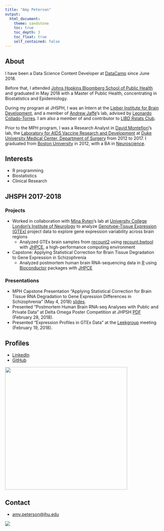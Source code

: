 ```yaml
---
title: "Amy Peterson"
output:
  html_document:
    theme: sandstone
    toc: true
    toc_depth: 3
    toc_float: true
    self_contained: false
---
```



## About

I have been a Data Science Content Developer at [DataCamp](https://www.datacamp.com) since June 2018.

Before that, I attended [Johns Hopkins Bloomberg School of Public Health](https://www.jhsph.edu) and graduated in May 2018 with a Master of Public Health, concentrating in Biostatistics and Epidemiology.  

During my program at JHSPH, I was an Intern at the [Lieber Institute for Brain Development](https://www.libd.org), and a member of [Andrew Jaffe](http://aejaffe.com)'s lab, advised by [Leonardo Collado-Torres](http://lcolladotor.github.io). I am also a member of and contributor to [LIBD Rstats Club](http://research.libd.org/rstatsclub/). 

Prior to the MPH program, I was a Research Analyst in [David Montefiori](https://dhvi.duke.edu/montefiori-david-charles)'s lab, the [Laboratory for AIDS Vaccine Research and Development](https://surgery.duke.edu/divisions/surgical-sciences/research/research-laboratories/laboratory-aids-research-and-development) at [Duke University Medical Center, Department of Surgery](https://surgery.duke.edu) from 2012 to 2017. I graduated from [Boston University](http://www.bu.edu) in 2012, with a BA in [Neuroscience](http://www.bu.edu/neuro/undergraduate/).  

## Interests

* R programming 
* Biostatistics
* Clinical Research

## JHSPH 2017-2018

### Projects

* Worked in collaboration with [Mina Ryten](http://www.ucl.ac.uk/ukpdc/research-groups/neurogenomics-group/mina-ryten)'s lab at [University College London's Institute of Neurology](https://www.ucl.ac.uk/ion/) to analyze [Genotype-Tissue Expression (GTEx)](https://www.gtexportal.org/) project data to explore gene expression variability across brain regions
    - Analyzed GTEx brain samples from [recount2](http://bioconductor.org/packages/recount) using [recount.bwtool](https://github.com/LieberInstitute/recount.bwtool) with [JHPCE](https://jhpce.jhu.edu), a high-performance computing environment
* Capstone: Applying Statistical Correction for Brain Tissue Degradation to Gene Expression in Schizophrenia 
    - Analyzed postmortem human brain RNA-sequencing data in [R](https://cran.r-project.org) using [Bioconductor](https://www.bioconductor.org) packages with [JHPCE](https://jhpce.jhu.edu)

### Presentations

* MPH Capstone Presentation "Applying Statistical Correction for Brain Tissue RNA Degradation to Gene Expression Differences in Schizophrenia" (May 4, 2018) [slides](https://speakerdeck.com/apeterson/rna-quality-degradation).
* Presented "Postmortem Human Brain RNA-seq Analyses with Public and Private Data" at Delta Omega Poster Competition at JHPSH [PDF](files/Peterson Poster.pdf) (February 28, 2018).
* Presented "Expression Profiles in GTEx Data" at the [Leekgroup](http://jtleek.com/members.html) meeting (February 19, 2018).



## Profiles 

* [LinkedIn](https://www.linkedin.com/in/amy-peterson-6143ba137/)
* [GitHub](http://github.com/amy-peterson)


![](http://ghchart.rshah.org/DA2536/amy-peterson.svg){width=400px}

## Contact

* [amy.peterson@jhu.edu](mailto:amy.peterson@jhu.edu)

<a href='https://clustrmaps.com/site/1a5cd'  title='Visit tracker'><img src='http://clustrmaps.com/map_v2.png?cl=ffffff&w=a&t=n&d=hnA7HWDcygUV__H-Pg5Npl9yDzHZ983W1TmLzj1XMf8'/></a>


